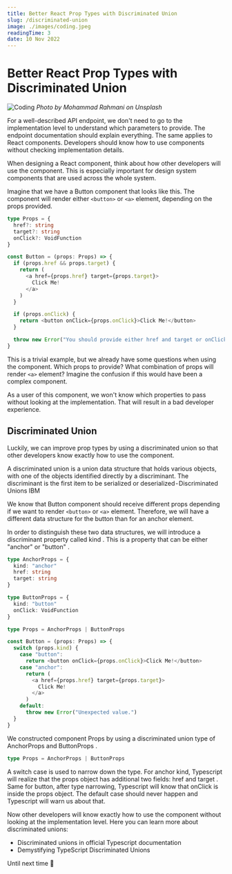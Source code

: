 ```yaml
---
title: Better React Prop Types with Discriminated Union
slug: /discriminated-union
image: ./images/coding.jpeg
readingTime: 3
date: 10 Nov 2022
---
```


# Better React Prop Types with Discriminated Union

![Coding](./images/coding.jpeg)
_Photo by Mohammad Rahmani on Unsplash_

For a well-described API endpoint, we don't need to go to the implementation level to understand which parameters to provide.
The endpoint documentation should explain everything.
The same applies to React components.
Developers should know how to use components without checking implementation details.

When designing a React component, think about how other developers will use the component.
This is especially important for design system components that are used across the whole system.

Imagine that we have a Button component that looks like this.
The component will render either `<button>` or `<a>` element, depending on the props provided.

```ts
type Props = {
  href?: string
  target?: string
  onClick?: VoidFunction
}

const Button = (props: Props) => {
  if (props.href && props.target) {
    return (
      <a href={props.href} target={props.target}>
        Click Me!
      </a>
    )
  }

  if (props.onClick) {
    return <button onClick={props.onClick}>Click Me!</button>
  }

  throw new Error("You should provide either href and target or onClick prop.")
}
```

This is a trivial example, but we already have some questions when using the component.
Which props to provide? What combination of props will render `<a>` element?
Imagine the confusion if this would have been a complex component.

As a user of this component, we won't know which properties to pass without looking at the implementation.
That will result in a bad developer experience.

## Discriminated Union

Luckily, we can improve prop types by using a discriminated union so that other developers know exactly how to use the component.

A discriminated union is a union data structure that holds various objects, with one of the objects identified directly by a discriminant.
The discriminant is the first item to be serialized or deserialized - Discriminated Unions IBM

We know that Button component should receive different props depending if we want to render `<button>` or `<a>` element.
Therefore, we will have a different data structure for the button than for an anchor element.

In order to distinguish these two data structures, we will introduce a discriminant property called kind .
This is a property that can be either "anchor" or "button" .

```ts
type AnchorProps = {
  kind: "anchor"
  href: string
  target: string
}

type ButtonProps = {
  kind: "button"
  onClick: VoidFunction
}

type Props = AnchorProps | ButtonProps

const Button = (props: Props) => {
  switch (props.kind) {
    case "button":
      return <button onClick={props.onClick}>Click Me!</button>
    case "anchor":
      return (
        <a href={props.href} target={props.target}>
          Click Me!
        </a>
      )
    default:
      throw new Error("Unexpected value.")
  }
}
```

We constructed component Props by using a discriminated union type of AnchorProps and ButtonProps .

```ts
type Props = AnchorProps | ButtonProps
```

A switch case is used to narrow down the type. For anchor kind, Typescript will realize that the props object has additional two fields: href and target .
Same for button, after type narrowing, Typescript will know that onClick is inside the props object.
The default case should never happen and Typescript will warn us about that.

Now other developers will know exactly how to use the component without looking at the implementation level.
Here you can learn more about discriminated unions:

- Discriminated unions in official Typescript documentation
- Demystifying TypeScript Discriminated Unions

Until next time 👋

